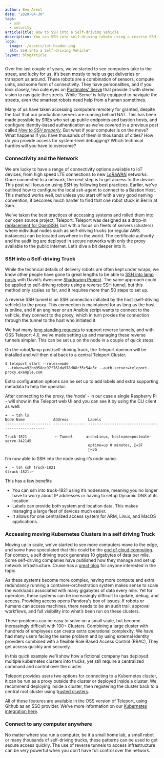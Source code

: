 ```yaml
---
author: Ben Arent
date: "2020-04-30"
tags:
  - ssh
  - security
articleTitle: How to SSH into a Self-driving Vehicle
description: You can SSH into self-driving robots using a reverse SSH tunnel, but this method only scales so far, and it requires more than 50 steps to set up.
logo:
  image: ./assets/iot-header.png
  alt: SSH into a Self-driving Vehicle"
layout: blogArticle
---
```



Over the last couple of years, we’ve started to see computers take to the street, and lucky for us, it’s been mostly to help us get deliveries or transport us around. These robots are a combination of sensors, compute units, and some form of connectivity. They have personalities, and if you look closely, two cute eyes on [Postmates’ Serve](https://serve.postmates.com/) that provide it with stereo vision to navigate the streets. While ‘Serve’ is fully equipped to navigate the streets, even the smartest robots need help from a human sometimes.

Many of us have taken accessing computers remotely for granted, despite the fact that our production servers are running behind NAT. This has been made possible by SREs who set up public endpoints and bastion hosts, and configure identity-based authentication as we’ve covered in a previous post called _[How to SSH properly](/how-to-ssh-properly/)_. But what if your computer is on the move? What happens if you have thousands of them in thousands of cities? How do you provide access for system-level debugging? Which technical hurdles will you have to overcome?

<BlogImage src="./assets/iot-1.png" width="100%" alt="SSH into a Robot" />

### Connectivity and the Network

We are lucky to have a range of connectivity options available to IoT devices, from high speed LTE connections to new [LoRaWAN](https://en.wikipedia.org/wiki/LoRa) networks. Once connected to a network, the next step is to get access to the device. This post will focus on using SSH by following best practices. Earlier, we’ve outlined how to configure the local ssh-agent to connect to a Bastion Host. This method works well, but unless you start off with a very good naming convention, it becomes much harder to find that one robot stuck in Berlin at 3am.

We’ve taken the best practices of accessing systems and rolled them into our open source project, Teleport. Teleport was designed as a drop-in [replacement for OpenSSH](/introducing-teleport-4-point-3-modern-replacement-for-openssh/), but with a focus on fleets of servers (clusters) where individual nodes such as self-driving trucks (or regular AWS instances) can be located anywhere in the world. The certificate authority and the audit log are deployed in secure networks with only the proxy available to the public internet. Let’s dive a bit deeper into it.

### SSH into a Self-driving Truck

While the technical details of delivery robots are often kept under wraps, we know other people have gone to great lengths to be able to [SSH into lamp posts](https://blogs.wcode.org/2015/04/howto-ssh-to-your-iot-device-when-its-behind-a-firewall-or-on-a-3g-dongle/) with David’s Awesome [Shadowing Project](https://blogs.wcode.org/2015/01/playable-city-award-2014-shadowing-part-1-hardware/). The same approach could be applied to self-driving robots using a reverse SSH tunnel, but this method only scales so far, and it requires more than 50 steps to set up.

A reverse SSH tunnel is an SSH connection initiated by the host (self-driving vehicle) to the proxy. This connection is maintained for as long as the host is online, and if an engineer or an Ansible script wants to connect to the vehicle, they connect to the proxy, which in turn proxies the connection through the tunnel to the host who initiated it.

We had many [long standing requests](https://github.com/gravitational/teleport/issues/803) to support reverse tunnels, and with OSS Teleport 4.0, we’ve made setting up and managing these reverse tunnels simpler. This can be set up on the node in a couple of quick steps.

On the robot/lamp post/self-driving truck, the Teleport daemon will be installed and will then dial back to a central Teleport Cluster.

```
$ teleport start --roles=node
 --token=n92bb958ce97f761da978d08c35c54a5c --auth-server=teleport-proxy.example.com
```

Extra configuration options can be set up to add labels and extra supporting metadata to help the operator.

After connecting to the proxy, the ‘node’ - in our case a single Raspberry Pi - will show in the Teleport web UI and you can see it by using the CLI client as well:

```
➜  ~ tsh ls
Node Name             Address         Labels
--------------------- --------------- --------------------------------------------------

Truck-1821             ⟵ Tunnel      arch=Linux, hostname=postmate-serve-342145
                                      uptime=up 0 minutes, 📍=SF
                                      📶=5G

```

I’m now able to SSH into the node using it’s node name.

```
➜  ~ tsh ssh truck-1821
$truck-1821:~
```

This has a few benefits

- You can ssh into truck-1821 using it’s nodename, meaning you no longer have to worry about IP addresses or having to setup Dynamic DNS at its location.
- Labels can provide both system and location data. This makes managing a large fleet of devices much easier.
- It allows for one centralized access system for ARM, Linux, and MacOS applications.

<EmailSubscribeViolet />

### Accessing moving Kubernetes Clusters in a self driving Truck

Moving up in scale, we’ve started to see more computers move to the edge, and some have speculated that this could be the [end of cloud computing](https://a16z.com/2019/11/15/the-end-of-cloud-computing-2/). For context, a self driving truck generates 10 gigabytes of data per mile. Some self-driving companies have published how they manage and set up network infrastructure. Cruise has a [great blog](https://medium.com/cruise/container-platform-networking-kubernetes-e888a07407ab) for anyone interested in the topic.

As these systems become more complex, having more compute and extra redundancy running a container-orchestration system makes sense to scale the workloads associated with many gigabytes of data every mile. Yet for operators, these systems can be increasingly difficult to update, debug, and access. Providing access opens Pandora's box of issues. If robots or humans can access machines, there needs to be an audit trail, approval workflows, and full visibility into what’s been run on these clusters.

These problems can be easy to solve on a small scale, but become increasingly difficult with 100+ Clusters. Combining a large cluster with hundreds of employees can create extra operational complexity. We have had many users facing the same problem and by using external identity providers combined with a flexible Role Based Access Control (RBAC), They get access quickly and securely.

In this quick example we’ll show how a fictional company has deployed multiple kubernetes clusters into trucks, yet still require a centralized command and control over the cluster.

<BlogImage src="./assets/iot-2.png" width="100%" alt="SSH into a Truck" />

Teleport provides users two options for connecting to a Kubernetes cluster, it can be run as a proxy outside the cluster or deployed inside a cluster. We recommend deploying inside a cluster, then registering the cluster back to a central root cluster using t[rusted clusters](https://goteleport.com//docs/trustedclusters/).

All of these features are available in the OSS version of Teleport, using Github as an SSO provider. We’ve more information on our [Kubernetes integration here](https://goteleport.com//docs/kubernetes-access/).

<BlogImage src="./assets/iot-3.png" width="100%" alt="SSH into a K8s" />

### Connect to any computer anywhere

No matter where you run a computer, be it a small home lab, a small robot or many thousands of self-driving trucks, these patterns can be used to get secure access quickly. The use of reverse tunnels to access infrastructure can be very powerful when you don’t have full control over the network.
